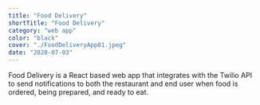 ```yaml
---
title: "Food Delivery"
shortTitle: "Food Delivery"
category: "web app"
color: "black"
cover: "./FoodDeliveryApp01.jpeg"
date: "2020-07-03"
---
```


Food Delivery is a React based web app that integrates with the Twilio API to send notifications to both the restaurant and end user when food is ordered, being prepared, and ready to eat.